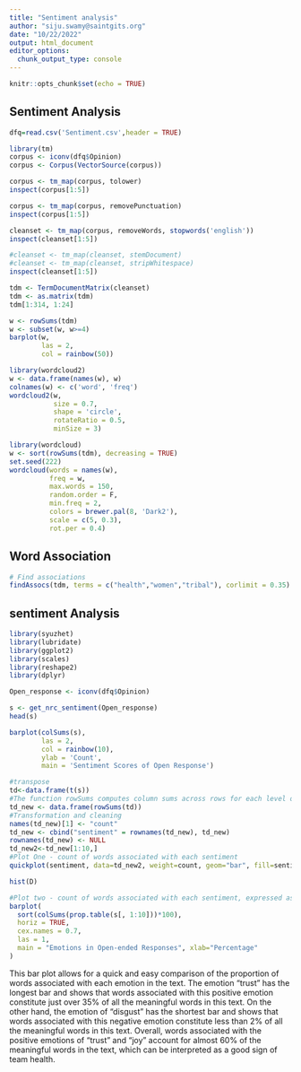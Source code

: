 ---
title: "Sentiment analysis"
author: "siju.swamy@saintgits.org"
date: "10/22/2022"
output: html_document
editor_options: 
  chunk_output_type: console
---

```{r setup, include=FALSE}
knitr::opts_chunk$set(echo = TRUE)
```

## Sentiment Analysis

```{r}
dfq=read.csv('Sentiment.csv',header = TRUE)
```

```{r}
library(tm)
corpus <- iconv(dfq$Opinion)
corpus <- Corpus(VectorSource(corpus))
```

```{r}
corpus <- tm_map(corpus, tolower)
inspect(corpus[1:5])
```
```{r}
corpus <- tm_map(corpus, removePunctuation)
inspect(corpus[1:5])
```

```{r}
cleanset <- tm_map(corpus, removeWords, stopwords('english'))
inspect(cleanset[1:5])
```

```{r}
#cleanset <- tm_map(cleanset, stemDocument)
#cleanset <- tm_map(cleanset, stripWhitespace)
inspect(cleanset[1:5])
```
```{r}
tdm <- TermDocumentMatrix(cleanset)
tdm <- as.matrix(tdm)
tdm[1:314, 1:24]
```

```{r}
w <- rowSums(tdm)
w <- subset(w, w>=4)
barplot(w,
        las = 2,
        col = rainbow(50))
```
```{r}
library(wordcloud2)
w <- data.frame(names(w), w)
colnames(w) <- c('word', 'freq')
wordcloud2(w,
           size = 0.7,
           shape = 'circle',
           rotateRatio = 0.5,
           minSize = 3)
```
```{r}
library(wordcloud)
w <- sort(rowSums(tdm), decreasing = TRUE)
set.seed(222)
wordcloud(words = names(w),
          freq = w,
          max.words = 150,
          random.order = F,
          min.freq = 2,
          colors = brewer.pal(8, 'Dark2'),
          scale = c(5, 0.3),
          rot.per = 0.4)
```

## Word Association

```{r}
# Find associations 
findAssocs(tdm, terms = c("health","women","tribal"), corlimit = 0.35)			

```

## sentiment Analysis


```{r}
library(syuzhet)
library(lubridate)
library(ggplot2)
library(scales)
library(reshape2)
library(dplyr)
```
```{r}
Open_response <- iconv(dfq$Opinion)

```

```{r}
s <- get_nrc_sentiment(Open_response)
head(s)
```
```{r}
barplot(colSums(s),
        las = 2,
        col = rainbow(10),
        ylab = 'Count',
        main = 'Sentiment Scores of Open Response')

```

```{r}
#transpose
td<-data.frame(t(s))
#The function rowSums computes column sums across rows for each level of a grouping variable.
td_new <- data.frame(rowSums(td))
#Transformation and cleaning
names(td_new)[1] <- "count"
td_new <- cbind("sentiment" = rownames(td_new), td_new)
rownames(td_new) <- NULL
td_new2<-td_new[1:10,]
#Plot One - count of words associated with each sentiment
quickplot(sentiment, data=td_new2, weight=count, geom="bar", fill=sentiment, ylab="count")+ggtitle("Survey sentiments")

```


```{r}
hist(D)

```
```{r}
#Plot two - count of words associated with each sentiment, expressed as a percentage
barplot(
  sort(colSums(prop.table(s[, 1:10]))*100), 
  horiz = TRUE, 
  cex.names = 0.7, 
  las = 1, 
  main = "Emotions in Open-ended Responses", xlab="Percentage"
)
```

This bar plot allows for a quick and easy comparison of the proportion of words associated with each emotion in the text. The emotion “trust” has the longest bar and shows that words associated with this positive emotion constitute just over 35% of all the meaningful words in this text. On the other hand, the emotion of “disgust” has the shortest bar and shows that words associated with this negative emotion constitute less than 2% of all the meaningful words in this text. Overall, words associated with the positive emotions of “trust” and “joy” account for almost 60% of the meaningful words in the text, which can be interpreted as a good sign of team health.
